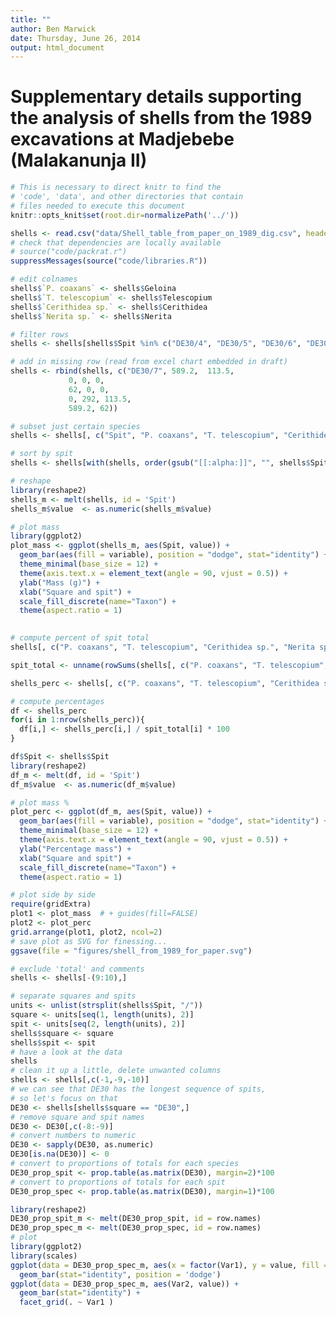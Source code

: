 ```yaml
---
title: ""
author: Ben Marwick
date: Thursday, June 26, 2014
output: html_document
---
```


# Supplementary details supporting the analysis of shells from the 1989 excavations at Madjebebe (Malakanunja II)

```r
# This is necessary to direct knitr to find the 
# 'code', 'data', and other directories that contain
# files needed to execute this document
knitr::opts_knit$set(root.dir=normalizePath('../'))
```


```r

shells <- read.csv("data/Shell_table_from_paper_on_1989_dig.csv", header=TRUE, stringsAsFactors = FALSE)
# check that dependencies are locally available
# source("code/packrat.r")
suppressMessages(source("code/libraries.R"))
```



```r
# edit colnames
shells$`P. coaxans` <- shells$Geloina
shells$`T. telescopium` <- shells$Telescopium
shells$`Cerithidea sp.` <- shells$Cerithidea
shells$`Nerita sp.` <- shells$Nerita

# filter rows
shells <- shells[shells$Spit %in% c("DE30/4", "DE30/5", "DE30/6", "DE30/7", "DE30/8"),]

# add in missing row (read from excel chart embedded in draft)
shells <- rbind(shells, c("DE30/7", 589.2,  113.5, 
             0, 0, 0,
             62, 0, 0,
             0, 292, 113.5,
             589.2, 62))

# subset just certain species
shells <- shells[, c("Spit", "P. coaxans", "T. telescopium", "Cerithidea sp.", "Nerita sp.")]

# sort by spit
shells <- shells[with(shells, order(gsub("[[:alpha:]]", "", shells$Spit)  )), ]

# reshape
library(reshape2)
shells_m <- melt(shells, id = 'Spit')
shells_m$value  <- as.numeric(shells_m$value)

# plot mass
library(ggplot2)
plot_mass <- ggplot(shells_m, aes(Spit, value)) +
  geom_bar(aes(fill = variable), position = "dodge", stat="identity") +
  theme_minimal(base_size = 12) +
  theme(axis.text.x = element_text(angle = 90, vjust = 0.5)) +
  ylab("Mass (g)") +
  xlab("Square and spit") +
  scale_fill_discrete(name="Taxon") +
  theme(aspect.ratio = 1) 
  

# compute percent of spit total
shells[, c("P. coaxans", "T. telescopium", "Cerithidea sp.", "Nerita sp.")] <- sapply(shells[, c("P. coaxans", "T. telescopium", "Cerithidea sp.", "Nerita sp.")], as.numeric)

spit_total <- unname(rowSums(shells[, c("P. coaxans", "T. telescopium", "Cerithidea sp.", "Nerita sp.")], na.rm = TRUE))

shells_perc <- shells[, c("P. coaxans", "T. telescopium", "Cerithidea sp.", "Nerita sp.")]

# compute percentages
df <- shells_perc
for(i in 1:nrow(shells_perc)){
  df[i,] <- shells_perc[i,] / spit_total[i] * 100  
}

df$Spit <- shells$Spit
library(reshape2)
df_m <- melt(df, id = 'Spit')
df_m$value  <- as.numeric(df_m$value)

# plot mass %
plot_perc <- ggplot(df_m, aes(Spit, value)) +
  geom_bar(aes(fill = variable), position = "dodge", stat="identity") +
  theme_minimal(base_size = 12) +
  theme(axis.text.x = element_text(angle = 90, vjust = 0.5)) +
  ylab("Percentage mass") +
  xlab("Square and spit") +
  scale_fill_discrete(name="Taxon") +
  theme(aspect.ratio = 1)
```


```r

# plot side by side
require(gridExtra)
plot1 <- plot_mass  # + guides(fill=FALSE)
plot2 <- plot_perc
grid.arrange(plot1, plot2, ncol=2)
# save plot as SVG for finessing...
ggsave(file = "figures/shell_from_1989_for_paper.svg")
```


```r
# exclude 'total' and comments
shells <- shells[-(9:10),]

# separate squares and spits
units <- unlist(strsplit(shells$Spit, "/")) 
square <- units[seq(1, length(units), 2)] 
spit <- units[seq(2, length(units), 2)]
shells$square <- square
shells$spit <- spit
# have a look at the data
shells
# clean it up a little, delete unwanted columns
shells <- shells[,c(-1,-9,-10)]
# we can see that DE30 has the longest sequence of spits,
# so let's focus on that
DE30 <- shells[shells$square == "DE30",]
# remove square and spit names
DE30 <- DE30[,c(-8:-9)]
# convert numbers to numeric
DE30 <- sapply(DE30, as.numeric)
DE30[is.na(DE30)] <- 0 
# convert to proportions of totals for each species
DE30_prop_spit <- prop.table(as.matrix(DE30), margin=2)*100
# convert to proportions of totals for each spit
DE30_prop_spec <- prop.table(as.matrix(DE30), margin=1)*100
```

```r
library(reshape2)
DE30_prop_spit_m <- melt(DE30_prop_spit, id = row.names)
DE30_prop_spec_m <- melt(DE30_prop_spec, id = row.names)
# plot 
library(ggplot2)
library(scales)
ggplot(data = DE30_prop_spec_m, aes(x = factor(Var1), y = value, fill = factor(Var2))) + 
  geom_bar(stat="identity", position = 'dodge')
ggplot(data = DE30_prop_spec_m, aes(Var2, value)) + 
  geom_bar(stat="identity") + 
  facet_grid(. ~ Var1 ) 

```

